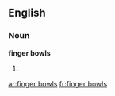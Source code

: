 ==English==

===Noun===
'''finger bowls'''

# {{plural of|[[finger bowl]]}}

[[ar:finger bowls]]
[[fr:finger bowls]]